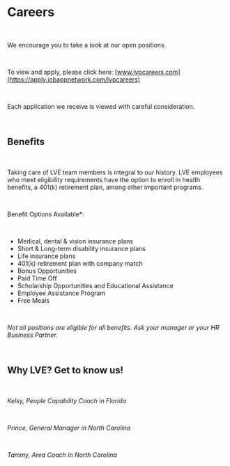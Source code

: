 # Careers

<br />

We encourage you to take a look at our open positions.

<br />

To view and apply, please click here: [www.lvpcareers.com](https://apply.jobappnetwork.com/lvpcareers)

<br />

Each application we receive is viewed with careful consideration.

<br />

## Benefits

<br />

Taking care of LVE team members is integral to our history.  LVE employees who meet eligibility requirements have the option to enroll in health benefits, a 401(k) retirement plan, among other important programs.

<br />

Benefit Options Available*:

<br />

* Medical, dental & vision insurance plans
* Short & Long-term disability insurance plans
* Life insurance plans
* 401(k) retirement plan with company match
* Bonus Opportunities
* Paid Time Off
* Scholarship Opportunities and Educational Assistance
* Employee Assistance Program
* Free Meals

<br />

*Not all positions are eligible for all benefits. Ask your manager or your HR Business Partner.*

<br />

## Why LVE? Get to know us!

<br />

*Kelsy, People Capability Coach in Florida*

<br />

*Prince, General Manager in North Carolina*

<br />

*Tammy, Area Coach in North Carolina*



<br />
